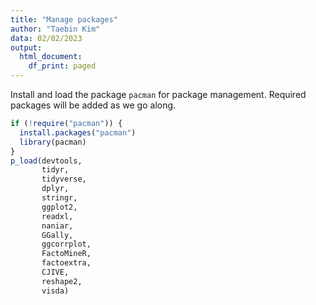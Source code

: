 ```yaml
---
title: "Manage packages"
author: "Taebin Kim"
data: 02/02/2023
output:
  html_document:
    df_print: paged
---
```


Install and load the package `pacman` for package management. Required 
packages will be added as we go along.

```r
if (!require("pacman")) {
  install.packages("pacman")
  library(pacman)
} 
p_load(devtools,
       tidyr,
       tidyverse,
       dplyr,
       stringr,
       ggplot2,
       readxl,
       naniar,
       GGally,
       ggcorrplot,
       FactoMineR,
       factoextra,
       CJIVE,
       reshape2,
       visda)
```